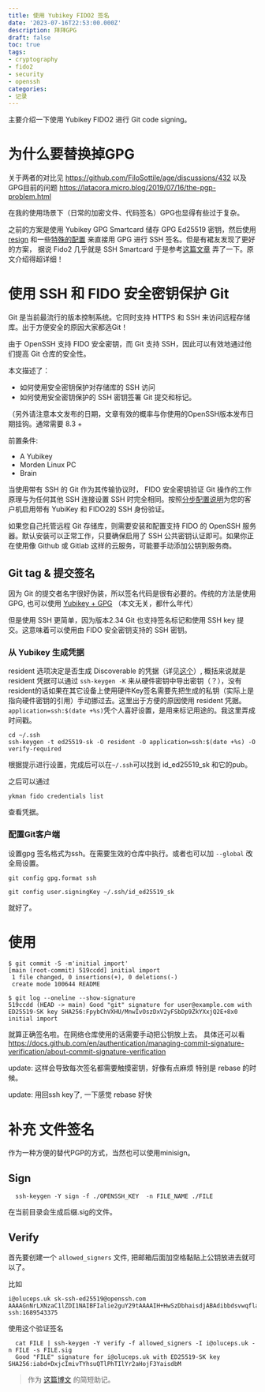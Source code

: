 ```yaml
---
title: 使用 Yubikey FIDO2 签名
date: '2023-07-16T22:53:00.000Z'
description: 拜拜GPG
draft: false
toc: true
tags:
- cryptography
- fido2
- security
- openssh
categories:
- 记录
---
```


主要介绍一下使用 Yubikey FIDO2 进行 Git code signing。

# 为什么要替换掉GPG

关于两者的对比见 https://github.com/FiloSottile/age/discussions/432
以及GPG目前的问题 https://latacora.micro.blog/2019/07/16/the-pgp-problem.html

在我的使用场景下（日常的加密文件、代码签名）GPG也显得有些过于复杂。

之前的方案是使用 Yubikey GPG Smartcard 储存 GPG Ed25519 密钥，然后使用 [resign](https://github.com/NickCao/resign) 和一些[特殊的配置](https://github.com/oluceps/nixos-config/commit/e995efe90c34031c1a9135fe23d8a80dacec287b) 来直接用 GPG 进行 SSH 签名。但是有裙友发现了更好的方案， 据说 Fido2 几乎就是 SSH Smartcard 于是参考[这篇文章](https://developers.yubico.com/SSH/Securing_SSH_with_FIDO2.html) 弄了一下。原文介绍得超详细！

# 使用 SSH 和 FIDO 安全密钥保护 Git

Git 是当前最流行的版本控制系统。它同时支持 HTTPS 和 SSH 来访问远程存储库。出于方便安全的原因大家都选Git！

由于 OpenSSH 支持 FIDO 安全密钥，而 Git 支持 SSH，因此可以有效地通过他们提高 Git 仓库的安全性。

本文描述了：

- 如何使用安全密钥保护对存储库的 SSH 访问
- 如何使用安全密钥保护的 SSH 密钥签署 Git 提交和标记。

（另外请注意本文发布的日期，文章有效的概率与你使用的OpenSSH版本发布日期挂钩。通常需要 8.3 +

前置条件:

- A Yubikey
- Morden Linux PC
- Brain

当使用带有 SSH 的 Git 作为其传输协议时， FIDO 安全密钥验证 Git 操作的工作原理与为任何其他 SSH 连接设置 SSH 时完全相同。按照[分步配置说明](https://developers.yubico.com/SSH/Securing_SSH_with_FIDO2.html)为您的客户机启用带有 YubiKey 和 FIDO2的 SSH 身份验证。

如果您自己托管远程 Git 存储库，则需要安装和配置支持 FIDO 的 OpenSSH 服务器。默认安装可以正常工作，只要确保启用了 SSH 公共密钥认证即可。如果你正在使用像 Github 或 Gitlab 这样的云服务，可能要手动添加公钥到服务商。

## Git tag & 提交签名

因为 Git 的提交者名字很好伪装，所以签名代码是很有必要的。传统的方法是使用GPG, 也可以使用 [Yubikey + GPG](https://developers.yubico.com/PGP/Git_signing.html) （本文无关，都什么年代）

但是使用 SSH 更简单，因为版本2.34 Git 也支持签名标记和使用 SSH key 提交。这意味着可以使用由 FIDO 安全密钥支持的 SSH 密钥。

### 从 Yubikey 生成凭据

resident 选项决定是否生成 Discoverable 的凭据（详见[这个](https://developers.yubico.com/SSH/Securing_SSH_with_FIDO2.html)）, 概括来说就是 resident 凭据可以通过 `ssh-keygen -K` 来从硬件密钥中导出密钥（？），没有resident的话如果在其它设备上使用硬件Key签名需要先把生成的私钥（实际上是指向硬件密钥的引用）手动挪过去。这里出于方便的原因使用 resident 凭据。`application=ssh:$(date +%s)`凭个人喜好设置，是用来标记用途的。我这里弄成时间戳。

```
cd ~/.ssh
ssh-keygen -t ed25519-sk -O resident -O application=ssh:$(date +%s) -O verify-required
```

根据提示进行设置，完成后可以在`~/.ssh`可以找到 id_ed25519_sk 和它的pub。

之后可以通过

```
ykman fido credentials list
```

查看凭据。

### 配置Git客户端

设置gpg 签名格式为ssh。在需要生效的仓库中执行。或者也可以加 `--global` 改全局设置。

```
git config gpg.format ssh
```

```
git config user.signingKey ~/.ssh/id_ed25519_sk
```

就好了。

# 使用

```
$ git commit -S -m'initial import'
[main (root-commit) 519ccdd] initial import
 1 file changed, 0 insertions(+), 0 deletions(-)
 create mode 100644 README
```

```
$ git log --oneline --show-signature
519ccdd (HEAD -> main) Good "git" signature for user@example.com with ED25519-SK key SHA256:FpybChVXHU/MnwIvOszDxV2yFSbDp9ZkYXxjQ2E+8x0
initial import
```

就算正确签名啦。在网络仓库使用的话需要手动把公钥放上去。
具体还可以看 https://docs.github.com/en/authentication/managing-commit-signature-verification/about-commit-signature-verification

update: 这样会导致每次签名都需要触摸密钥，好像有点麻烦 特别是 rebase 的时候。

update: 用回ssh key了, 一下感觉 rebase 好快

# 补充 文件签名

作为一种方便的替代PGP的方式，当然也可以使用minisign。

## Sign

```console
  ssh-keygen -Y sign -f ./OPENSSH_KEY  -n FILE_NAME ./FILE
```

在当前目录会生成后缀.sig的文件。

## Verify

首先要创建一个 `allowed_signers` 文件, 把邮箱后面加空格黏贴上公钥放进去就可以了。

比如

```
i@oluceps.uk sk-ssh-ed25519@openssh.com AAAAGnNrLXNzaC1lZDI1NAIBFIalie2guY29tAAAAIH+HwSzDbhaisdjABAdibbdsvwqfla4GY6EuD1yGuNkX6QAAAaifAIfalAALjg5NTQzMzc1 ssh:1689543375
```

使用这个验证签名

```console
  cat FILE | ssh-keygen -Y verify -f allowed_signers -I i@oluceps.uk -n FILE -s FILE.sig
  Good "FILE" signature for i@oluceps.uk with ED25519-SK key SHA256:iabd+DxjcImivTYhsuQTlPhTIlYr2aHojF3YaisdbM
```

> 作为 [这篇博文](https://www.agwa.name/blog/post/ssh_signatures) 的简短助记。
